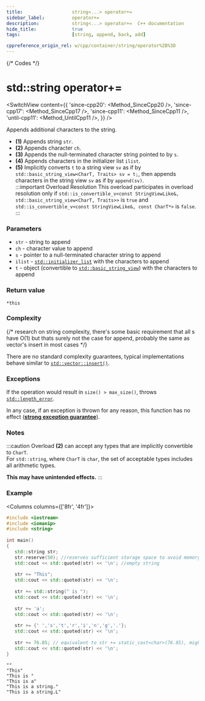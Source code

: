 ```yaml
---
title:					string<...> operator+=
sidebar_label:			operator+=
description:			string<...> operator+=  C++ documentation
hide_title:				true
tags:					[string, append, back, add]

cppreference_origin_rel: w/cpp/container/string/operator%2B%3D
---
```




{/* Codes */}


# std::string operator+=

<SwitchView content={{
    'since-cpp20': <Method_SinceCpp20 />,
    'since-cpp17': <Method_SinceCpp17 />,
    'since-cpp11': <Method_SinceCpp11 />,
    'until-cpp11': <Method_UntilCpp11 />,
}} />

Appends additional characters to the string.

 - **(1)** Appends string `str`.
 - **(2)** Appends character `ch`.
 - **(3)** Appends the null-terminated character string pointed to by `s`.
 - **(4)** Appends characters in the initializer list `ilist`.
 - **(5)** Implicitly converts `t` to a string view `sv` as if by `std::basic_string_view<CharT, Traits> sv = t;`, then appends characters in the string view `sv` as if by `append(sv)`.  
	:::important Overload Resolution
	This overload participates in overload resolution only if `std::is_convertible_v<const StringViewLike&, std::basic_string_view<CharT, Traits>>` is `true` and `std::is_convertible_v<const StringViewLike&, const CharT*>` is `false`.
	:::

### Parameters

 - `str` - string to append
 - `ch` - character value to append
 - `s` - pointer to a null-terminated character string to append
 - `ilist` - [`std::initializer_list`](#) with the characters to append
 - `t` - object (convertible to [`std::basic_string_view`](#)) with the characters to append

### Return value

`*this`

### Complexity

{/* research on string complexity, there's some basic requirement that all s have O(1) but thats surely not the case for append, probably the same as vector's insert in most cases */}

<ImproveSection />

There are no standard complexity guarantees, typical implementations behave similar to [`std::vector::insert()`](../../arrays/vector/insert).

### Exceptions

If the operation would result in `size() > max_size()`, throws [`std::length_error`](#).

<Since v='cpp11'> In any case, if an exception is thrown for any reason, this function has no effect (<a href="#"><b>strong exception guarantee</b></a>). </Since>

### Notes

:::caution
Overload **(2)** can accept any types that are implicitly convertible to `CharT`.  
For `std::string`, where `CharT` is `char`, the set of acceptable types includes all arithmetic types. 

**This may have unintended effects.**
:::

### Example

<Columns columns={['8fr', '4fr']}>
<div>

```cpp title='Main.cpp' showLineNumbers
#include <iostream>
#include <iomanip>
#include <string>
 
int main()
{
   std::string str;
   str.reserve(50); //reserves sufficient storage space to avoid memory reallocation
   std::cout << std::quoted(str) << '\n'; //empty string
 
   str += "This";
   std::cout << std::quoted(str) << '\n';
 
   str += std::string(" is ");
   std::cout << std::quoted(str) << '\n';
 
   str += 'a';
   std::cout << std::quoted(str) << '\n';
 
   str += {' ','s','t','r','i','n','g','.'};
   std::cout << std::quoted(str) << '\n';
 
   str += 76.85; // equivalent to str += static_cast<char>(76.85), might not be the intent
   std::cout << std::quoted(str) << '\n';
}
```

</div>
<div>

```plaintext title="Output"
""
"This"
"This is "
"This is a"
"This is a string."
"This is a string.L"
```

</div>
</Columns>
